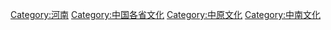 [[Category:河南|Category:河南]]
[[Category:中国各省文化|Category:中国各省文化]]
[[Category:中原文化|Category:中原文化]]
[[Category:中南文化|Category:中南文化]]